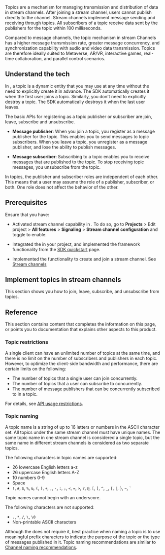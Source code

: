 

Topics are a mechanism for managing transmission and distribution of data in stream channels. After joining a stream channel, users cannot publish directly to the channel. Stream channels implement message sending and receiving through topics. All subscribers of a topic receive data sent by the publishers for the topic within 100 milliseconds.

Compared to message channels, the topic mechanism in stream Channels has a higher message transmission rate, greater message concurrency, and synchronization capability with audio and video data transmission. Topics are therefore ideally suited to Metaverse, AR/VR, interactive games, real-time collaboration, and parallel control scenarios.

## Understand the tech

In <Vg k="SIG"/>, a topic is a dynamic entity that you may use at any time without the need to explicitly create it in advance. The SDK automatically creates it when the first user joins a topic. Similarly, you don't need to explicitly destroy a topic. The SDK automatically destroys it when the last user leaves.

The basic APIs for registering as a topic publisher or subscriber are join, leave, subscribe and unsubscribe.

* **Message publisher**: When you join a topic, you register as a message publisher for the topic. This enables you to send messages to topic subscribers. When you leave a topic, you unregister as a message publisher, and lose the ability to publish messages.

* **Message subscriber**: Subscribing to a topic enables you to receive messages that are published to the topic. To stop receiving topic messages, you unsubscribe from the topic.

In topics, the publisher and subscriber roles are independent of each other. This means that a user may assume the role of a publisher, subscriber, or both. One role does not affect the behavior of the other.

## Prerequisites

Ensure that you have:

* Activated stream channel capability in <Link to="{{Global.AGORA_CONSOLE_URL}}"><Vg k="CONSOLE" /></Link>. To do so, go to **Projects** > Edit project > **All features** > **Signaling** > **Stream channel configuration** and toggle to enable.

* Integrated the <Vpd k="SDK" /> in your project, and implemented the framework functionality from the [SDK quickstart](../get-started/sdk-quickstart) page.

* Implemented the functionality to create and join a stream channel. See [Stream channels](../core-functionality/message-channel)

## Implement topics in stream channels

This section shows you how to join, leave, subscribe, and unsubscribe from topics.

<ProjectImplement />

## Reference

This section contains content that completes the information on this page, or points you to documentation that explains other aspects to this product.

### Topic restrictions

A single client can have an unlimited number of topics at the same time, and there is no limit on the number of subscribers and publishers in each topic. However, to optimize the client-side bandwidth and performance, there are certain limits on the following:

- The number of topics that a single user can join concurrently.
- The number of topics that a user can subscribe to concurrently.
- The number of message publishers that can be concurrently subscribed to in a topic.

For details, see [API usage restrictions](../reference/limitations).

### Topic naming

A topic name is a string of up to 16 letters or numbers in the ASCII character set. All topics under the same stream channel must have unique names. The same topic name in one stream channel is considered a single topic, but the same name in different stream channels is considered as two separate topics.

The following characters in topic names are supported:

- 26 lowercase English letters a-z
- 26 uppercase English letters A-Z
- 10 numbers 0-9
- Space
- `!`, `#`, `$`, `%`, `&`, `(`, `)`, `+`, `,`, `-`, `:`, `;`, `<`, `=`, `>`, `?`, `@`, `[`, `]`, `^`, `_`, `{`, `|`, `}`, `~`, `` ` ``

<Admonition type="caution" title="Important">
  Topic names cannot begin with an underscore.
</Admonition>

The following characters are not supported:

- `.`, `*`, `/`, `\`, `\0`
- Non-printable ASCII characters

Although the <Vg k="SDK" /> does not require it, best practice when naming a topic is to use meaningful prefix characters to indicate the purpose of the topic or the type of messages published in it. Topic naming recommendations are similar to [Channel naming recommendations](../best-practices/channel-naming).

<Reference />